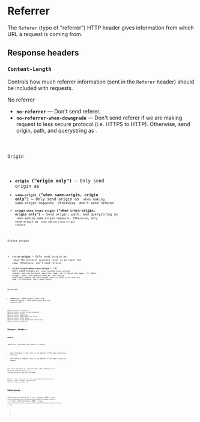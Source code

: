 
# Referrer

The `Referer` (typo of "referrer") HTTP header gives information from which URL a request is coming from.

## Response headers

### `Content-Length`

Controls how much referrer information (sent in the `Referer` header) should be included with requests.

<Badge color="blue">No referrer</Badge>

- **`no-referrer`** &mdash; Don't send referer.
- **`no-referrer-when-downgrade`** &mdash; Don't send referer if we are making request to less secure protocol (i.e. HTTPS to HTTP). Otherwise, send origin, path, and querystring as <Code str="Referer" />.

<Badge color="blue">Origin</Badge>

- **`origin` ("origin only")** &mdash; Only send origin as <Code str="Referer" />
- **`same-origin` ("when same-origin, origin only")** &mdash; Only send origin as <Code str="Referer" /> when making same-origin requests. Otherwise, don't send referer.
- **`origin-when-cross-origin` ("when cross-origin, origin only")** &mdash; Send origin, path, and querystring as <Code str="Referer" /> when making same-origin requests. Otherwise, only send origin as <Code str="Referer" /> when making cross-origin request.

<Badge color="blue">Strict origin</Badge>

- **`strict-origin`** &mdash; Only send origin as <Code str="Referer" /> when the protocol security level is at least the same. Otherwise, don't send referer.
- **`strict-origin-when-cross-origin`** &mdash; (1) Only send origin as <Code str="Referer" /> when making cross-origin request and the protocol security level is at least the same. (2) Send origin, path, and querystring as <Code str="Referer" /> when making same-origin request and the protocol security level is at least the same. (3) Otherwise, don't send referer.

<Badge color="blue">Unsafe URL</Badge>

- **`unsafe-url`** &mdash; Send origin, path, and querystring as <Code str="Referer" />. (May leak private data over insecure HTTP.)

```http
Referrer-Policy: no-referrer
Referrer-Policy: no-referrer-when-downgrade
Referrer-Policy: origin
Referrer-Policy: same-origin
Referrer-Policy: origin-when-cross-origin
Referrer-Policy: strict-origin
Referrer-Policy: strict-origin-when-cross-origin
Referrer-Policy: unsafe-url
```

## Request headers

### `Referer`

Identifies from where the request is coming:

- when following a link, this is the address of the page containing the link
- when making a request, this is the address of the page firing the request

Can be an absolute or relative path. URL fragments (i.e. `#section`) and userinfo (i.e. `username:password`) are not included.

```http
Referer: https://developer.mozilla.org/en-US/docs/Web/JavaScript
Referer: https://example.com/page?q=123
Referer: https://example.com/
```

## References

<References
  references={[
    {
      text: 'Referer (MDN)',
      link: `https://developer.mozilla.org/en-US/docs/Web/HTTP/Headers/Referer`,
    },
    {
      text: 'Referrer-Policy (MDN)',
      link: `https://developer.mozilla.org/en-US/docs/Web/HTTP/Headers/Referrer-Policy`,
    },
  ]}
></References>

